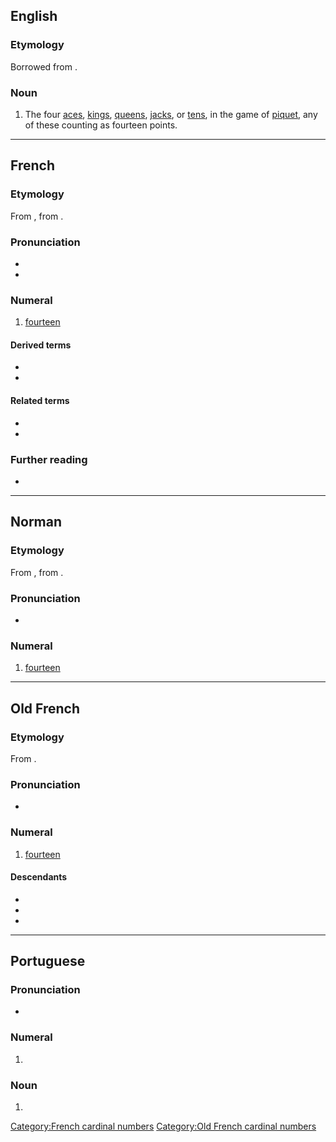 ==English==

===Etymology===
Borrowed from {{bor|en|fr|quatorze}}.

===Noun===
{{en-noun}}

# {{lb|en|cards}} The four [[ace]]s, [[king]]s, [[queen]]s, [[jack]]s, or [[ten]]s, in the game of [[piquet]], any of these counting as fourteen points.

----

==French==
{{cardinalbox|fr|13|14|15|treize|quinze|ord=quatorzième|wplink=Quatorze}}

===Etymology===
From {{inh|fr|fro|quatorze}}, from {{inh|fr|la|quattuordecim}}.

===Pronunciation===
* {{fr-IPA}}
* {{audio|fr|Fr-quatorze.ogg|audio}}

===Numeral===
{{head|fr|numeral}}

# [[fourteen]]

====Derived terms====
* {{l|fr|quatorzain}}
* {{l|fr|quatorzième}}

====Related terms====
* {{l|fr|quatre}}
* {{l|fr|dix}}

===Further reading===
* {{R:TLFi}}

[[Category:French cardinal numbers]]

----

==Norman==
{{cardinalbox|nrf|13|14|15|treize|tchinze}}
{{cardinalbox|nrf|13|14|15|treize|tchînze}}

===Etymology===
From {{inh|nrf|fro|quatorze}}, from {{inh|nrf|la|quattuordecim}}.

===Pronunciation===
* {{audio|nrf|Jer-quatorze.ogg|Audio (Jersey)}}

===Numeral===
{{head|nrf|numeral}}

# {{cln|nrf|cardinal numbers}} {{lb|nrf|Jersey|Guernsey}} [[fourteen]]

----

==Old French==

===Etymology===
From {{inh|fro|la|quattuordecim}}.

===Pronunciation===
* {{IPA|fro|/kwaˈtɔrd͡zə/}}

===Numeral===
{{enum|fro|treze|quinze|cardinal number|14}}
{{head|fro|numeral}}

# [[fourteen]]

====Descendants====
* {{desc|fr|quatorze}}
* {{desc|nrf|quatorze}}
* {{desc|wa|catoize}}

[[Category:Old French cardinal numbers]]

----

==Portuguese==

===Pronunciation===
* {{a|South Brazil}} {{IPA|pt|/kwa'toɹ.ze/}}

===Numeral===
{{pt-cardinal}} {{term-label|pt|Brazil}}

# {{alternative form of|pt|catorze}}

===Noun===
{{pt-noun|m|s}} {{term-label|pt|Brazil}}

# {{alternative form of|pt|catorze}}